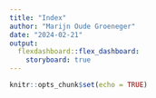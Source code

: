 ```yaml
---
title: "Index"
author: "Marijn Oude Groeneger"
date: "2024-02-21"
output: 
  flexdashboard::flex_dashboard:
    storyboard: true
---
```


```r
knitr::opts_chunk$set(echo = TRUE)
```

```r

```

